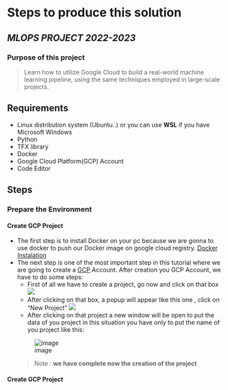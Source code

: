 # Steps to produce this solution
## _MLOPS PROJECT 2022-2023_


### Purpose of this project

>Learn how to utilize Google Cloud to build a real-world machine learning pipeline, using the same techniques employed in large-scale projects.

## Requirements 
-  Linux distribution system (Ubuntu..) or you can use **WSL** if you have Microsoft Windows
-  Python 
-  TFX library 
-  Docker 
-  Google Cloud Platform(GCP) Account
- Code Editor 

## Steps

### Prepare the Environment
#### Create GCP Project
- The first step is to install Docker on your pc because we are gonna to use docker to push our Docker image on google cloud registry. [Docker Instalation](https://docs.docker.com/engine/install/)
- The next step is one of the most important step in this  tutorial where we are going to create a [GCP](https://cloud.google.com/) Account.
  After creation you  GCP Account, we have to do some steps:
  - First of all we have to create a project, go now and click on that box ![](https://drive.google.com/u/0/uc?id=1xilD072rqAb-onjDaDe37J86VT3iPpJI&export=view) 
  - After clicking on that box, a popup will appear like this one , click on "New Project"
  ![](https://drive.google.com/u/0/uc?id=1hK0nTDkYBfjoj_QmSyekCnNofAhzN5RD&export=View)
  - After clicking on that project a new window will be open to put the data of you project in this situation you have only to put the name of you project like this:

   ![image](Tutorialimages/new_Project_form_forms.png)

   > Note : **we have complete now the creation of the project**


#### Create GCP Project
